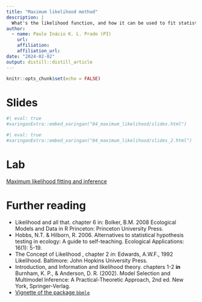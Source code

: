 ```yaml
---
title: "Maximum likelihood method"
description: |
  What's the likelihood function, and how it can be used to fit statistical models to data.
author:
  - name: Paulo Inácio K. L. Prado (PI)
    url: 
    affiliation: 
    affiliation_url:
date: "2024-02-02"
output: distill::distill_article
---
```


```r
knitr::opts_chunk$set(echo = FALSE)
```

# Slides

```r
#| eval: true
#xaringanExtra::embed_xaringan("04_maximum_likelihood/slides.html")
```

```r
#| eval: true
#xaringanExtra::embed_xaringan("04_maximum_likelihood/slides_2.html")
```

# Lab

[Maximum likelihood fitting and inference]()

# Further reading

 * Likelihood and all that. chapter 6 in: Bolker, B.M. 2008
    Ecological Models and Data in R Princeton: Princeton University
    Press.
 * Hobbs, N.T. & Hilborn, R. 2006. Alternatives to statistical
   hypothesis testing in ecology: A guide to self-teaching. Ecological
   Applications: 16(1): 5-19.
 * The  Concept of Likelihood , chapter 2 *in*: Edwards, A.W.F., 1992
    Likelihood. Baltimore: John Hopkins University Press.   
 * Introduction, and Information and likelihood theory. chapters 1-2
  **in** Burnham, K. P., & Anderson, D. R. (2002). Model Selection and
  Multimodel Inference: A Practical-Theoretic Approach, 2nd ed. New
  York, Springer-Verlag.	
 * [Vignette of the package `bbmle`](https://cran.r-project.org/web/packages/bbmle/vignettes/mle2.pdf) 







